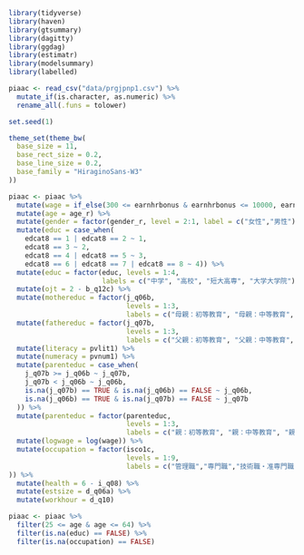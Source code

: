 ```r
library(tidyverse)
library(haven)
library(gtsummary)
library(dagitty)
library(ggdag)
library(estimatr)
library(modelsummary)
library(labelled)

piaac <- read_csv("data/prgjpnp1.csv") %>% 
  mutate_if(is.character, as.numeric) %>% 
  rename_all(.funs = tolower)

set.seed(1)

theme_set(theme_bw(
  base_size = 11,
  base_rect_size = 0.2,
  base_line_size = 0.2,
  base_family = "HiraginoSans-W3"
))

piaac <- piaac %>% 
  mutate(wage = if_else(300 <= earnhrbonus & earnhrbonus <= 10000, earnhrbonus, NA_real_)) %>% 
  mutate(age = age_r) %>% 
  mutate(gender = factor(gender_r, level = 2:1, label = c("女性","男性"))) %>% 
  mutate(educ = case_when(
    edcat8 == 1 | edcat8 == 2 ~ 1,
    edcat8 == 3 ~ 2,
    edcat8 == 4 | edcat8 == 5 ~ 3,
    edcat8 == 6 | edcat8 == 7 | edcat8 == 8 ~ 4)) %>% 
  mutate(educ = factor(educ, levels = 1:4,
                       labels = c("中学", "高校", "短大高専", "大学大学院"))) %>% 
  mutate(ojt = 2 - b_q12c) %>% 
  mutate(mothereduc = factor(j_q06b,
                             levels = 1:3,
                             labels = c("母親：初等教育", "母親：中等教育", "母親：高等教育"))) %>% 
  mutate(fathereduc = factor(j_q07b,
                             levels = 1:3,
                             labels = c("父親：初等教育", "父親：中等教育", "父親：高等教育"))) %>% 
  mutate(literacy = pvlit1) %>% 
  mutate(numeracy = pvnum1) %>% 
  mutate(parenteduc = case_when(
    j_q07b >= j_q06b ~ j_q07b,
    j_q07b < j_q06b ~ j_q06b,
    is.na(j_q07b) == TRUE & is.na(j_q06b) == FALSE ~ j_q06b,
    is.na(j_q06b) == TRUE & is.na(j_q07b) == FALSE ~ j_q07b
  )) %>% 
  mutate(parenteduc = factor(parenteduc,
                             levels = 1:3,
                             labels = c("親：初等教育", "親：中等教育", "親：高等教育"))) %>% 
  mutate(logwage = log(wage)) %>% 
  mutate(occupation = factor(isco1c,
                             levels = 1:9,
                             labels = c("管理職","専門職","技術職・准専門職","事務補助","サービス・販売","農林漁業","技能工","設備・機械運転・組立","単純作業")
)) %>% 
  mutate(health = 6 - i_q08) %>% 
  mutate(estsize = d_q06a) %>% 
  mutate(workhour = d_q10)

piaac <- piaac %>% 
  filter(25 <= age & age <= 64) %>% 
  filter(is.na(educ) == FALSE) %>% 
  filter(is.na(occupation) == FALSE)
```